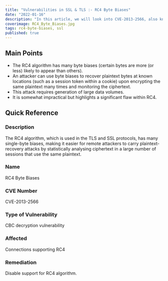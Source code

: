```yaml
---
title: "Vulnerabilities in SSL & TLS :- RC4 Byte Biases"
date: "2022-01-16"
description: "In this article, we will look into CVE-2013-2566, also known as RC4 Byte Biases. The RC4 algorithm, which is used in the TLS and SSL protocols, has many single-byte biases, making it easier for remote attackers to carry plaintext-recovery attacks by statistically analysing ciphertext in a large number of sessions that use the same plaintext."
coverimage: RC4_Byte_Biases.jpg
tags: rc4-byte-biases, ssl
published: true
---
```

## Main Points

- The RC4 algorithm has many byte biases (certain bytes are more (or less) likely to appear than others).
- An attacker can use byte biases to recover plaintext bytes at known locations (such as a session token within a cookie) upon encrypting the same plaintext many times and monitoring the ciphertext.
- This attack requires generation of large data volumes.
- It is somewhat impractical but highlights a significant flaw within RC4.

## Quick Reference

### Description

The RC4 algorithm, which is used in the TLS and SSL protocols, has many single-byte biases, making it easier for remote attackers to carry plaintext-recovery attacks by statistically analysing ciphertext in a large number of sessions that use the same plaintext.

### Name

RC4 Byte Biases

### CVE Number

CVE-2013-2566

### Type of Vulnerability

CBC decryption vulnerability

### Affected

Connections supporting RC4

### Remediation

Disable support for RC4 algorithm.